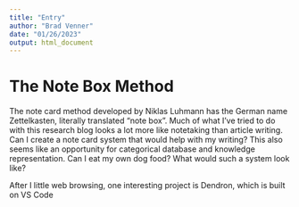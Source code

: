```yaml
---
title: "Entry"
author: "Brad Venner"
date: "01/26/2023"
output: html_document
---
```


# The Note Box Method

The note card method developed by Niklas Luhmann has the German name Zettelkasten, literally translated "note box". Much of what I've tried to do with this research blog looks a lot more like notetaking than article writing. Can I create a note card system that would help with my writing? This also seems like an opportunity for categorical database and knowledge representation. Can I eat my own dog food? What would such a system look like?

After I little web browsing, one interesting project is Dendron, which is built on VS Code